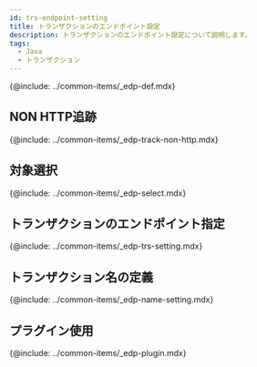 ```yaml
---
id: trs-endpoint-setting
title: トランザクションのエンドポイント設定
description: トランザクションのエンドポイント設定について説明します。
tags:
  - Java
  - トランザクション
---
```


{@include: ../common-items/_edp-def.mdx}

## NON HTTP追跡

{@include: ../common-items/_edp-track-non-http.mdx} 

## 対象選択

<!-- 먼저 메소드 트레이스를 설정하세요. 확실하게 트랜잭션에서 호출되는 클래스를 지정하세요. 그래서 DB를 사용하는 프로그램에서는 **JDBC 드라이버**가 유용합니다. JDBC 드라이버에 트레이스를 설정하세요. -->

{@include: ../common-items/_edp-select.mdx} 

## トランザクションのエンドポイント指定

{@include: ../common-items/_edp-trs-setting.mdx} 

## トランザクション名の定義

{@include: ../common-items/_edp-name-setting.mdx}

## プラグイン使用

{@include: ../common-items/_edp-plugin.mdx}
